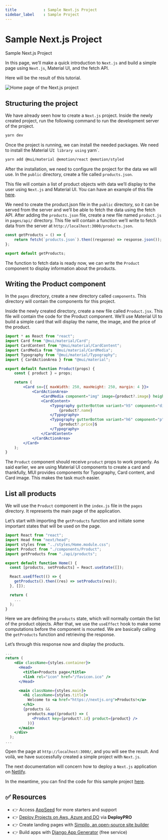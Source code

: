 ```yaml
---
title            : Sample Next.js Project
sidebar_label    : Sample Project
---
```


# Sample Next.js Project

<SubHeading>Sample Next.js Project</SubHeading>

In this page, we’ll make a quick introduction to `Next.js` and build a simple page using `Next.js`, Material UI, and the fetch API.

Here will be the result of this tutorial.

![Home page of the Next.js project](<../../../static/assets/Screenshot 2022-08-15 at 22-41-56 Products page.png>)

## Structuring the project

We have already seen how to create a `Next.js` project. Inside the newly created project, run the following command to run the development server of the project.

```bash
yarn dev
```

Once the project is running, we can install the needed packages. We need to install the Material U`I library using` yarn\`.

```bash
yarn add @mui/material @emotion/react @emotion/styled
```

After the installation, we need to configure the project for the data we will use. In the `public` directory, create a file called `products.json`.

This file will contain a list of product objects with data we’ll display to the user using `Next.js` and Material UI. You can have an example of this file [here](https://github.com/app-generator/sample-next-js-getting-started/blob/main/public/products.json).

We need to create the product.json file in the `public` directory, so it can be served from the server and we’ll be able to fetch the data using the fetch API. After adding the `products.json` file, create a new file named `product.js` in `pages/api/` directory. This file will contain a function we’ll write to fetch data from the server at `http://localhost:3000/products.json`.

```jsx
const getProducts = () => {
	return fetch(`products.json`).then((response) => response.json());
};

export default getProducts;
```

The function to fetch data is ready now, we can write the `Product` component to display information about the products.

## Writing the Product component

In the `pages` directory, create a new directory called `components`. This directory will contain the components for this project.

Inside the newly created directory, create a new file called `Product.jsx`. This file will contain the code for the Product component. We’ll use Material UI to build a simple card that will display the name, the image, and the price of the product.

```jsx
import * as React from "react";
import Card from "@mui/material/Card";
import CardContent from "@mui/material/CardContent";
import CardMedia from "@mui/material/CardMedia";
import Typography from "@mui/material/Typography";
import { CardActionArea } from "@mui/material";

export default function Product(props) {
	const { product } = props;

	return (
		<Card sx={{ maxWidth: 250, maxHeight: 250, margin: 4 }}>
			<CardActionArea>
				<CardMedia component="img" image={product?.image} height={100} width={100} />
				<CardContent>
					<Typography gutterBottom variant="h5" component="div">
						{product?.name}
					</Typography>
					<Typography gutterBottom variant="h6" component="p">
						{product?.price}$
					</Typography>
				</CardContent>
			</CardActionArea>
		</Card>
	);
}
```

The `Product` component should receive `product` props to work properly. As said earlier, we are using Material UI components to create a card and thankfully, MUI provides components for Typography, Card content, and Card image. This makes the task much easier.

## List all products

We will use the `Product` component in the `index.js` file in the `pages` directory. It represents the main page of the application.

Let’s start with importing the `getProducts` function and initiate some important states that will be used on the page.

```jsx
import React from "react";
import Head from "next/head";
import styles from "../styles/Home.module.css";
import Product from "./components/Product";
import getProducts from "./api/products";

export default function Home() {
  const [products, setProducts] = React.useState([]);

  React.useEffect(() => {
    getProducts().then((res) => setProducts(res));
  }, []);

  return (
    ...
  );
}
```

Here we are defining the `products` state, which will normally contain the list of the product objects. After that, we use the `useEffect` hook to make some computations before the component is mounted. We are basically calling the `getProducts` function and retrieving the response.

Let’s through this response now and display the products.

```jsx
...
return (
    <div className={styles.container}>
      <Head>
        <title>Products page</title>
        <link rel="icon" href="/favicon.ico" />
      </Head>

      <main className={styles.main}>
        <h1 className={styles.title}>
          Welcome to <a href="https://nextjs.org">Products!</a>
        </h1>
        {products &&
          products.map((product) => (
            <Product key={product?.id} product={product} />
          ))}
      </main>
    </div>
  );
...
```

Open the page at `http://localhost:3000/`, and you will see the result. And voilà, we have successfully created a simple project with `Next.js`.

The next documentation will concern how to deploy a `Next.js` application on [Netlify](https://netlify.com/). 

In the meantime, you can find the code for this sample project [here](https://github.com/app-generator/sample-next-js-getting-started).

## ✅ Resources

- 👉 Access [AppSeed](https://appseed.us/) for more starters and support 
- 👉 [Deploy Projects on Aws, Azure and DO](https://www.docs.deploypro.dev/) via **DeployPRO**
- 👉 Create landing pages with [Simpllo, an open-source site builder](https://www.simpllo.com/)
- 👉 Build apps with [Django App Generator](https://app-generator.dev/django/) (free service)
